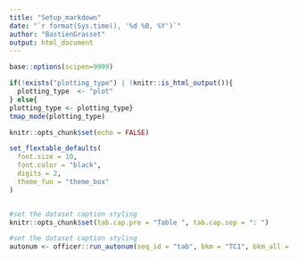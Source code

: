 ```yaml
---
title: "Setup_markdown"
date: "`r format(Sys.time(), '%d %B, %Y')`"
author: "BastienGrasset"
output: html_document
---
```



```r

base::options(scipen=9999)

if(!exists("plotting_type") | !knitr::is_html_output()){
  plotting_type  <- "plot"  
} else{
plotting_type <- plotting_type}
tmap_mode(plotting_type)

knitr::opts_chunk$set(echo = FALSE)

```


```r

set_flextable_defaults(
  font.size = 10,
  font.color = "black",
  digits = 2,
  theme_fun = "theme_box"
)


#set the dataset caption styling
knitr::opts_chunk$set(tab.cap.pre = "Table ", tab.cap.sep = ": ")

#set the dataset caption styling
autonum <- officer::run_autonum(seq_id = "tab", bkm = "TC1", bkm_all = TRUE) # number the table, bkm (bookmark) is important as the cross-referencing is done using the bookmark


```
